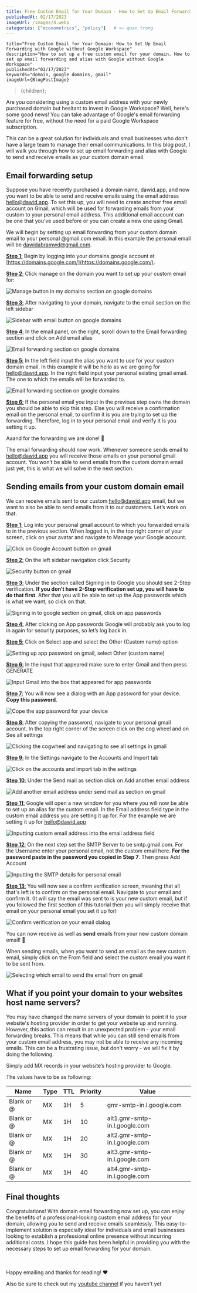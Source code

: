 ```yaml
---
title: Free Custom Email for Your Domain - How to Set Up Email Forwarding with Google without Google Workspace
publishedAt: 02/17/2023
imageUrl: /images/4.webp
categories: ["econometrics", "policy"]   # <— quan trọng
---
```



    title="Free Custom Email for Your Domain: How to Set Up Email Forwarding with Google without Google Workspace"
    description="How to set up a free custom email for your domain. How to set up email forwarding and alias with Google without Google Workspace"
    publishedAt="02/17/2023"
    keywords="domain, google domains, gmail"
    imageUrl={BlogPostImage}
>{children}</BlogPostLayout>;

Are you considering using a custom email address with your newly purchased domain but hesitant to invest in Google Workspace?
Well, here's some good news! You can take advantage of Google's email forwarding feature for free, without the need for a paid Google Workspace subscription.

This can be a great solution for individuals and small businesses who don't have a large team to manage their email communications.
In this blog post, I will walk you through how to set up email forwarding and alias with Google to send and receive emails as your custom domain email.

## Email forwarding setup

Suppose you have recently purchased a domain name, <span className="highlight">dawid.app</span>, and now you want to be able to send and receive emails using the email address <span className="highlight">hello@dawid.app</span>.
To set this up, you will need to create another free email account on Gmail, which will be used for forwarding emails from your custom to your personal email address.
This additional email account can be one that you've used before or you can create a new one using Gmail.

We will begin by setting up email forwarding from your custom domain email to your personal <span className="highlight">@gmail.com</span> email.
In this example the personal email will be <span className="highlight">dawidabramwd@gmail.com</span>.

<u>**Step 1**:</u> Begin by logging into your domains.google account at [https://domains.google.com/](https://domains.google.com/).

<u>**Step 2**:</u> Click <span className="highlight">manage</span> on the domain you want to set up your custom email for:

<img src="/blog/google-domain/1.png" alt="Manage button in my domains section on google domains" />

<u>**Step 3**:</u> After navigating to your domain, navigate to the <span className="highlight">email</span> section on the left sidebar

<img src="/blog/google-domain/2.png" alt="Sidebar with email button on google domains" />

<u>**Step 4**:</u> In the email panel, on the right, scroll down to the <span className="highlight">Email forwarding</span> section and click on <span className="highlight">Add email alias</span>

<img src="/blog/google-domain/3.png" alt="Email forwarding section on google domains" />

<u>**Step 5**:</u> In the left field input the alias you want to use for your custom domain email. In this example it will be <span className="highlight">hello</span> as we are going for <span className="highlight">hello@dawid.app</span>.
In the right field input your personal existing gmail email. The one to which the emails will be forwarded to.

<img src="/blog/google-domain/4.png" alt="Email forwarding section on google domains" />

<u>**Step 6**:</u> If the personal email you input in the previous step owns the domain you should be able to skip this step.
Else you will receive a confirmation email on the personal email, to confirm it is you are trying to set up the forwarding.
Therefore, log in to your personal email and verify it is you setting it up.

Aaand for the forwarding we are done! 🎉

The email forwarding should now work. Whenever someone sends email to <span className="highlight">hello@dawid.app</span> you will receive those emails on your personal gmail account.
You won’t be able to send emails from the custom domain email just yet, this is what we will solve in the next section.

## Sending emails from your custom domain email

We can receive emails sent to our custom <span className="highlight">hello@dawid.app</span> email, but we want to also be able to send emails from it to our customers.
Let’s work on that.

<u>**Step 1**:</u> Log into your personal gmail account to which you forwarded emails to in the previous section.
When logged in, in the top right corner of your screen, click on your avatar and navigate to <span className="highlight">Manage your Google account</span>.

<img src="/blog/google-domain/5.png" alt="Click on Google Account button on gmail" />

<u>**Step 2**:</u> On the left sidebar navigation click <span className="highlight">Security</span>

<img src="/blog/google-domain/6.png" alt="Security button on gmail" />

<u>**Step 3**:</u> Under the section called <span className="highlight">Signing in to Google</span> you should see <span className="highlight">2-Step verification</span>.
**If you don’t have 2-Step verification set up, you will have to do that first**.
After that you will be able to set up the <span className="highlight">App passwords</span> which is what we want, so click on that.

<img src="/blog/google-domain/7.png" alt="Signing in to google section on gmail, click on app passwords" />

<u>**Step 4**:</u> After clicking on <span className="highlight">App passwords</span> Google will probably ask you to log in again for security purposes, so let’s log back in.

<u>**Step 5**:</u> Click on <span className="highlight">Select app</span> and select the <span className="highlight">Other (Custom name)</span> option

<img src="/blog/google-domain/8.png" alt="Setting up app password on gmail, select Other (custom name)" />

<u>**Step 6**:</u> In the input that appeared make sure to enter <span className="highlight">Gmail</span> and then press <span className="highlight">GENERATE</span>

<img src="/blog/google-domain/9.png" alt="Input Gmail into the box that appeared for app passwords" />

<u>**Step 7**:</u> You will now see a dialog with an <span className="highlight">App password</span> for your device. **Copy this password**.

<img src="/blog/google-domain/10.png" alt="Cope the app password for your device" />

<u>**Step 8**:</u> After copying the password, navigate to your personal gmail account. In the top right corner of the screen click on the cog wheel and on <span className="highlight">See all settings</span>

<img src="/blog/google-domain/11.png" alt="Clicking the cogwheel and navigating to see all settings in gmail" />

<u>**Step 9**:</u> In the <span className="highlight">Settings</span> navigate to the <span className="highlight">Accounts and Import</span> tab

<img src="/blog/google-domain/12.png" alt="Click on the accounts and import tab in the settings" />

<u>**Step 10**:</u> Under the <span className="highlight">Send mail as</span> section click on <span className="highlight">Add another email address</span>

<img src="/blog/google-domain/13.png" alt="Add another email address under send mail as section on gmail" />

<u>**Step 11**:</u> Google will open a new window for you where you will now be able to set up an alias for the custom email.
In the <span className="highlight">Email address</span> field type in the custom email address you are setting it up for.
For the example we are setting it up for <span className="highlight">hello@dawid.app</span>

<img src="/blog/google-domain/14.png" alt="Inputting custom email address into the email address field" />

<u>**Step 12**:</u> On the next step set the <span className="highlight">SMTP Server</span> to be <span className="highlight">smtp.gmail.com</span>.
For the Username enter your personal email, not the custom email here.
**For the password paste in the password you copied in Step 7**. Then press <span className="highlight">Add Account</span>

<img src="/blog/google-domain/15.png" alt="Inputting the SMTP details for personal email" />

<u>**Step 13**:</u> You will now see a confirm verification screen, meaning that all that's left is to confirm on the personal email.
Navigate to your email and confirm it. (It will say the email was sent to is your new custom email,
but if you followed the first section of this tutorial then you will simply receive that email on your personal email you set it up for)

<img src="/blog/google-domain/16.png" alt="Confirm verification on your email dialog" />

You can now receive as well as **send** emails from your new custom domain email! 🎉

When sending emails, when you want to send an email as the new custom email, simply click on the <span className="highlight">From</span> field and select the custom email you want it to be sent from.

<img src="/blog/google-domain/17.png" alt="Selecting which email to send the email from on gmail" />

## What if you point your domain to your websites host name servers?

You may have changed the name servers of your domain to point it to your website's hosting provider in order to get your website up and running.
However, this action can result in an unexpected problem - your email forwarding breaks.
This means that while you can still send emails from your custom email address, you may not be able to receive any incoming emails.
This can be a frustrating issue, but don't worry - we will fix it by doing the following.

Simply add MX records in your website’s hosting provider to Google.

The values have to be as following:

<table>
    <thead>
        <tr>
            <th className={globalStyles.hideMobileTable}>Name</th>
            <th className={globalStyles.hideMobileTable}>Type</th>
            <th className={globalStyles.hideMobileTable}>TTL</th>
            <th>Priority</th>
            <th>Value</th>
        </tr>
    </thead>
    <tbody>
        <tr>
            <td className={globalStyles.hideMobileTable}>Blank or @</td>
            <td className={globalStyles.hideMobileTable}>MX</td>
            <td className={globalStyles.hideMobileTable}>1H</td>
            <td>5</td>
            <td>gmr-smtp-in.l.google.com</td>
        </tr>
        <tr>
            <td className={globalStyles.hideMobileTable}>Blank or @</td>
            <td className={globalStyles.hideMobileTable}>MX</td>
            <td className={globalStyles.hideMobileTable}>1H</td>
            <td>10</td>
            <td>alt1.gmr-smtp-in.l.google.com</td>
        </tr>
        <tr>
            <td className={globalStyles.hideMobileTable}>Blank or @</td>
            <td className={globalStyles.hideMobileTable}>MX</td>
            <td className={globalStyles.hideMobileTable}>1H</td>
            <td>20</td>
            <td>alt2.gmr-smtp-in.l.google.com</td>
        </tr>
        <tr>
            <td className={globalStyles.hideMobileTable}>Blank or @</td>
            <td className={globalStyles.hideMobileTable}>MX</td>
            <td className={globalStyles.hideMobileTable}>1H</td>
            <td>30</td>
            <td>alt3.gmr-smtp-in.l.google.com</td>
        </tr>
        <tr>
            <td className={globalStyles.hideMobileTable}>Blank or @</td>
            <td className={globalStyles.hideMobileTable}>MX</td>
            <td className={globalStyles.hideMobileTable}>1H</td>
            <td>40</td>
            <td>alt4.gmr-smtp-in.l.google.com</td>
        </tr>
    </tbody>
</table>

## Final thoughts

Congratulations! With domain email forwarding now set up, you can enjoy the benefits of a professional-looking custom email address for your domain,
allowing you to send and receive emails seamlessly. This easy-to-implement solution is especially ideal for individuals and small businesses looking
to establish a professional online presence without incurring additional costs.
I hope this guide has been helpful in providing you with the necessary steps to set up email forwarding for your domain.

<br/><br/>
Happy emailing and thanks for reading! ❤️

Also be sure to check out my [youtube channel](https://youtube.com/@webdevbydawid) if you haven't yet
